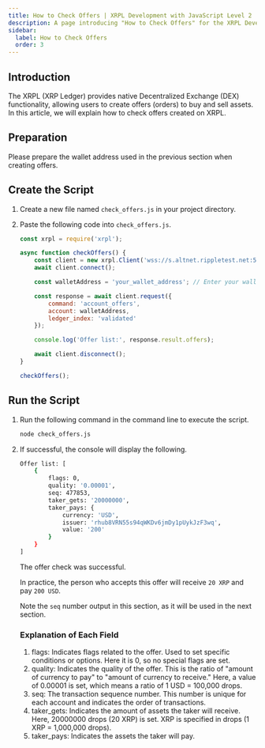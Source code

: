 ```yaml
---
title: How to Check Offers | XRPL Development with JavaScript Level 2
description: A page introducing "How to Check Offers" for the XRPL Development with JavaScript Level 2 curriculum.
sidebar:
  label: How to Check Offers
  order: 3
---
```



## Introduction

The XRPL (XRP Ledger) provides native Decentralized Exchange (DEX) functionality, allowing users to create offers (orders) to buy and sell assets. In this article, we will explain how to check offers created on XRPL.

## Preparation

Please prepare the wallet address used in the previous section when creating offers.

## Create the Script

<Steps>

1. Create a new file named `check_offers.js` in your project directory.
2. Paste the following code into `check_offers.js`.

    ```javascript
    const xrpl = require('xrpl');

    async function checkOffers() {
        const client = new xrpl.Client('wss://s.altnet.rippletest.net:51233');
        await client.connect();

        const walletAddress = 'your_wallet_address'; // Enter your wallet address

        const response = await client.request({
            command: 'account_offers',
            account: walletAddress,
            ledger_index: 'validated'
        });

        console.log('Offer list:', response.result.offers);

        await client.disconnect();
    }

    checkOffers();
    ```

</Steps>

## Run the Script

<Steps>

1. Run the following command in the command line to execute the script.

    ```bash
    node check_offers.js
    ```
    
2. If successful, the console will display the following.

    ```bash
    Offer list: [
        {
            flags: 0,
            quality: '0.00001',
            seq: 477853,
            taker_gets: '20000000',
            taker_pays: {
                currency: 'USD',
                issuer: 'rhub8VRN55s94qWKDv6jmDy1pUykJzF3wq',
                value: '200'
            }
        }
    ]
    ```
    
    The offer check was successful.

    In practice, the person who accepts this offer will receive `20 XRP` and pay `200 USD`.

    Note the `seq` number output in this section, as it will be used in the next section.

    ### Explanation of Each Field

    1. flags: Indicates flags related to the offer. Used to set specific conditions or options. Here it is 0, so no special flags are set.
    2. quality: Indicates the quality of the offer. This is the ratio of "amount of currency to pay" to "amount of currency to receive." Here, a value of 0.00001 is set, which means a ratio of 1 USD = 100,000 drops.
    3. seq: The transaction sequence number. This number is unique for each account and indicates the order of transactions.
    4. taker_gets: Indicates the amount of assets the taker will receive. Here, 20000000 drops (20 XRP) is set. XRP is specified in drops (1 XRP = 1,000,000 drops).
    5. taker_pays: Indicates the assets the taker will pay.

</Steps>